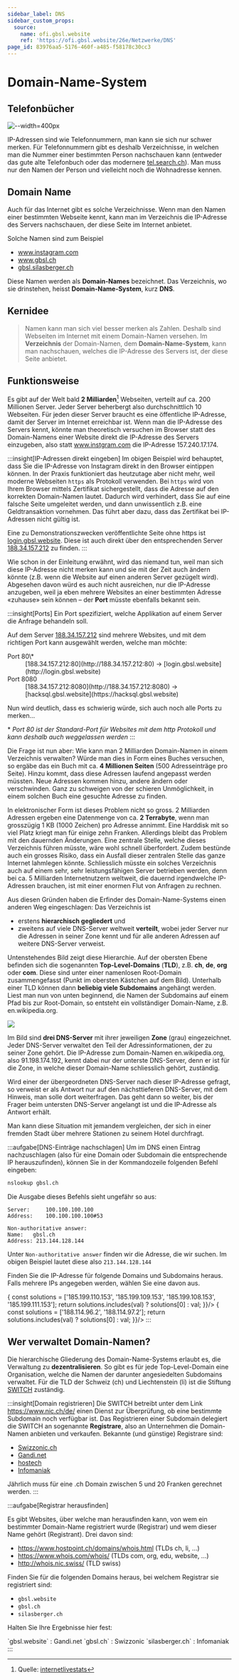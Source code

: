 ```yaml
---
sidebar_label: DNS
sidebar_custom_props:
  source:
    name: ofi.gbsl.website
    ref: 'https://ofi.gbsl.website/26e/Netzwerke/DNS'
page_id: 83976aa5-5176-460f-a485-f58178c30cc3
---
```



# Domain-Name-System
## Telefonbücher
![--width=400px](img/telefonbuch.jpg)

IP-Adressen sind wie Telefonnummern, man kann sie sich nur schwer merken. Für Telefonnummern gibt es deshalb Verzeichnisse, in welchen man die Nummer einer bestimmten Person nachschauen kann (entweder das gute alte Telefonbuch oder das modernere [tel.search.ch](https://tel.search.ch)). Man muss nur den Namen der Person und vielleicht noch die Wohnadresse kennen.

## Domain Name
Auch für das Internet gibt es solche Verzeichnisse. Wenn man den Namen einer bestimmten Webseite kennt, kann man im Verzeichnis die IP-Adresse des Servers nachschauen, der diese Seite im Internet anbietet.

Solche Namen sind zum Beispiel
-	www.instagram.com
-	www.gbsl.ch
-	[gbsl.silasberger.ch](https://gbsl.silasberger.ch)

Diese Namen werden als **Domain-Names** bezeichnet. Das Verzeichnis, wo sie drinstehen, heisst **Domain-Name-System**, kurz **DNS**.

## Kernidee
> Namen kann man sich viel besser merken als Zahlen. Deshalb sind Webseiten im Internet mit einem Domain-Namen versehen. Im **Verzeichnis** der Domain-Namen, dem **Domain-Name-System**, kann man nachschauen, welches die IP-Adresse des Servers ist, der diese Seite anbietet.

## Funktionsweise

Es gibt auf der Welt bald **2 Milliarden**[^1] Webseiten, verteilt auf ca. 200 Millionen Server. Jeder Server beherbergt also durchschnittlich 10 Webseiten. Für jeden dieser Server braucht es eine öffentliche IP-Adresse, damit der Server im Internet erreichbar ist. Wenn man die IP-Adresse des Servers kennt, könnte man theoretisch versuchen im Browser statt des Domain-Namens einer Website direkt die IP-Adresse des Servers einzugeben, also statt www.instgram.com die IP-Adresse 157.240.17.174.

:::insight[IP-Adressen direkt eingeben]
Im obigen Beispiel wird behauptet, dass Sie die IP-Adresse von Instagram direkt in den Browser eintippen können. In der Praxis funktioniert das heutzutage aber nicht mehr, weil moderne Webseiten `https` als Protokoll verwenden. Bei `https` wird von Ihrem Browser mittels Zertifikat sichergestellt, dass die Adresse auf den korrekten Domain-Namen lautet. Dadurch wird verhindert, dass Sie auf eine falsche Seite umgeleitet werden, und dann unwissentlich z.B. eine Geldtransaktion vornehmen. Das führt aber dazu, dass das Zertifikat bei IP-Adressen nicht gültig ist.

Eine zu Demonstrationszwecken veröffentlichte Seite ohne https ist [login.gbsl.website](http://login.gbsl.website). Diese ist auch direkt über den entsprechenden Server [188.34.157.212](http://188.34.157.212) zu finden.
:::

Wie schon in der Einleitung erwähnt, wird das niemand tun, weil man sich diese IP-Adresse nicht merken kann und sie mit der Zeit auch ändern könnte (z.B. wenn die Website auf einen anderen Server gezügelt wird). Abgesehen davon würd es auch nicht ausreichen, nur die IP-Adresse anzugeben, weil ja eben mehrere Websites an einer bestimmten Adresse «zuhause» sein können – der **Port** müsste ebenfalls bekannt sein.

:::insight[Ports]
Ein Port spezifiziert, welche Applikation auf einem Server die Anfrage behandeln soll.

Auf dem Server [188.34.157.212](http://188.34.157.212) sind mehrere Websites, und mit dem richtigen Port kann ausgewählt werden, welche man möchte:

<DefinitionList>
  <dt>Port 80\*</dt>
  <dd>[188.34.157.212:80](http://188.34.157.212:80) → [login.gbsl.website](http://login.gbsl.website)</dd>
  <dt>Port 8080</dt>
  <dd>[188.34.157.212:8080](http://188.34.157.212:8080) → [hacksql.gbsl.website](https://hacksql.gbsl.website)</dd>
</DefinitionList>

Nun wird deutlich, dass es schwierig würde, sich auch noch alle Ports zu merken...

\* *Port 80 ist der Standard-Port für Websites mit dem http Protokoll und kann deshalb auch weggelassen werden*
:::

Die Frage ist nun aber: Wie kann man 2 Milliarden Domain-Namen in einem Verzeichnis verwalten? Würde man dies in Form eines Buches versuchen, so ergäbe das ein Buch mit ca. **4 Millionen Seiten** (500 Adresseinträge pro Seite). Hinzu kommt, dass diese Adressen laufend angepasst werden müssten. Neue Adressen kommen hinzu, andere ändern oder verschwinden. Ganz zu schweigen von der schieren Unmöglichkeit, in einem solchen Buch eine gesuchte Adresse zu finden.

In elektronischer Form ist dieses Problem nicht so gross. 2 Milliarden Adressen ergeben eine Datenmenge von ca. **2 Terrabyte**, wenn man grosszügig 1 KB (1000 Zeichen) pro Adresse annimmt. Eine Harddisk mit so viel Platz kriegt man für einige zehn Franken. Allerdings bleibt das Problem mit den dauernden Änderungen. Eine zentrale Stelle, welche dieses Verzeichnis führen müsste, wäre wohl schnell überfordert. Zudem bestünde auch ein grosses Risiko, dass ein Ausfall dieser zentralen Stelle das ganze Internet lahmlegen könnte. Schliesslich müsste ein solches Verzeichnis auch auf einem sehr, sehr leistungsfähigen Server betrieben werden, denn bei ca. 5 Milliarden Internetnutzern weltweit, die dauernd irgendwelche IP-Adressen brauchen, ist mit einer enormen Flut von Anfragen zu rechnen.

Aus diesen Gründen haben die Erfinder des Domain-Name-Systems einen anderen Weg eingeschlagen: Das Verzeichnis ist
-	erstens **hierarchisch gegliedert** und
-	zweitens auf viele DNS-Server weltweit **verteilt**, wobei jeder Server nur die Adressen in seiner Zone kennt und für alle anderen Adressen auf weitere DNS-Server verweist.


Untenstehendes Bild zeigt diese Hierarchie. Auf der obersten Ebene befinden sich die sogenannten **Top-Level-Domains** (**TLD**), z.B. **ch**, **de**, **org** oder **com**. Diese sind unter einer namenlosen Root-Domain zusammengefasst (Punkt im obersten Kästchen auf dem Bild). Unterhalb einer TLD können dann **beliebig viele Subdomains** angehängt werden. Liest man nun von unten beginnend, die Namen der Subdomains auf einem Pfad bis zur Root-Domain, so entsteht ein vollständiger Domain-Name, z.B. en.wikipedia.org.

<div id="dns-schema"></div>

![](img/dns-schema.png)

Im Bild sind **drei DNS-Server** mit ihrer jeweiligen **Zone** (grau) eingezeichnet. Jeder DNS-Server verwaltet den Teil der Adressinformationen, der zu seiner Zone gehört. Die IP-Adresse zum Domain-Namen en.wikipedia.org, also 91.198.174.192, kennt dabei nur der unterste DNS-Server, denn er ist für die Zone, in welche dieser Domain-Name schliesslich gehört, zuständig.

Wird einer der übergeordneten DNS-Server nach dieser IP-Adresse gefragt, so verweist er als Antwort nur auf den nächsttieferen DNS-Server, mit dem Hinweis, man solle dort weiterfragen. Das geht dann so weiter, bis der Frager beim untersten DNS-Server angelangt ist und die IP-Adresse als Antwort erhält.

Man kann diese Situation mit jemandem vergleichen, der sich in einer fremden Stadt über mehrere Stationen zu seinem Hotel durchfragt.

:::aufgabe[DNS-Einträge nachschlagen]
Um im DNS einen Eintrag nachzuschlagen (also für eine Domain oder Subdomain die entsprechende IP herauszufinden), können Sie in der Kommandozeile folgenden Befehl eingeben:

```sh title="In der Kommandozeile"
nslookup gbsl.ch
```

Die Ausgabe dieses Befehls sieht ungefähr so aus:

```shell
Server:		100.100.100.100
Address:	100.100.100.100#53

Non-authoritative answer:
Name:	gbsl.ch
Address: 213.144.128.144
```

Unter `Non-authoritative answer` finden wir die Adresse, die wir suchen. Im obigen Beispiel lautet diese also `213.144.128.144`

Finden Sie die IP-Adresse für folgende Domains und Subdomains heraus. Falls mehrere IPs angegeben werden, wählen Sie eine davon aus.

<String label="silasberger.ch" id="e6b461e0-5aea-4f34-9fbd-f301f68725d4" solution="83.166.133.69" />
<String
  label="inf.gbsl.website"
  id="8b990540-e62d-462e-a76e-007d58ea9142"
  solution="185.199.110.153"
  sanitizer={(val) => {
    const solutions = ['185.199.110.153', '185.199.109.153', '185.199.108.153', '185.199.111.153'];
    return solutions.includes(val) ? solutions[0] : val;
  }}/>
<String
  label="hacksql.gbsl.website"
  id="19defbd8-9ba1-4458-9ed5-4b31773a0ea1"
  solution="188.114.96.2"
  sanitizer={(val) => {
    const solutions = ['188.114.96.2', '188.114.97.2'];
    return solutions.includes(val) ? solutions[0] : val;
  }}/>
:::

## Wer verwaltet Domain-Namen?
Die hierarchische Gliederung des Domain-Name-Systems erlaubt es, die Verwaltung zu **dezentralisieren**. So gibt es für jede Top-Level-Domain eine Organisation, welche die Namen der darunter angesiedelten Subdomains verwaltet. Für die TLD der Schweiz (ch) und Liechtenstein (li) ist die Stiftung [SWITCH](https://www.switch.ch/) zuständig.

:::insight[Domain registrieren]
Die SWITCH betreibt unter dem Link https://www.nic.ch/de/ einen Dienst zur Überprüfung, ob eine bestimmte Subdomain noch verfügbar ist. Das Registrieren einer Subdomain delegiert die SWITCH an sogenannte **Registrare**, also an Unternehmen die Domain-Namen anbieten und verkaufen. Bekannte (und günstige) Registrare sind:
- [Swizzonic.ch](https://swizzonic.ch/)
- [Gandi.net](https://www.gandi.net/)
- [hostech](https://www.hosttech.ch/domains)
- [Infomaniak](https://www.infomaniak.com/de/domains)

Jährlich muss für eine .ch Domain zwischen 5 und 20 Franken gerechnet werden.
:::

:::aufgabe[Registrar herausfinden]
<TaskState id="9a9f7271-6155-4094-b305-4b373925e2a3" />

Es gibt Websites, über welche man herausfinden kann, von wem ein bestimmter Domain-Name registriert wurde (Registrar) und wem dieser Name gehört (Registrant). Drei davon sind:
- https://www.hostpoint.ch/domains/whois.html	(TLDs ch, li, …)
- https://www.whois.com/whois/ (TLDs com, org, edu, website, …)
- http://whois.nic.swiss/ (TLD swiss)

Finden Sie für die folgenden Domains heraus, bei welchem Registrar sie registriert sind:
- `gbsl.website`
- `gbsl.ch`
- `silasberger.ch`

Halten Sie Ihre Ergebnisse hier fest:
<QuillV2 id='039b8980-9377-4d41-b358-d77b8e135314' />

<Solution id='329c646d-ada8-4e5d-a451-873e90302633'>
  `gbsl.website`
  : Gandi.net
  `gbsl.ch`
  : Swizzonic
  `silasberger.ch`
  : Infomaniak
</Solution>
:::

[^1]: Quelle: [internetlivestats](https://www.internetlivestats.com/total-number-of-websites/)
